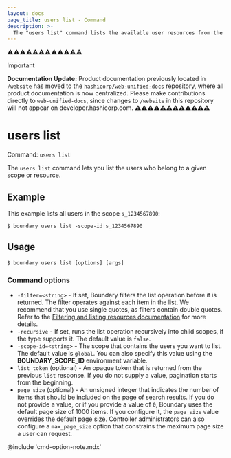 ```yaml
---
layout: docs
page_title: users list - Command
description: >-
  The "users list" command lists the available user resources from the specified scope or resource.
---
```


⚠️⚠️⚠️⚠️⚠️⚠️⚠️⚠️⚠️⚠️⚠️⚠️
> [!IMPORTANT]  
> **Documentation Update:** Product documentation previously located in `/website` has moved to the [`hashicorp/web-unified-docs`](https://github.com/hashicorp/web-unified-docs) repository, where all product documentation is now centralized. Please make contributions directly to `web-unified-docs`, since changes to `/website` in this repository will not appear on developer.hashicorp.com.
⚠️⚠️⚠️⚠️⚠️⚠️⚠️⚠️⚠️⚠️⚠️⚠️

# users list

Command: `users list`

The `users list` command lets you list the users who belong to a given scope or resource.

## Example

This example lists all users in the scope `s_1234567890`:

```shell-session
$ boundary users list -scope-id s_1234567890
```

## Usage

<CodeBlockConfig hideClipboard>

```shell-session
$ boundary users list [options] [args]
```

</CodeBlockConfig>

### Command options

- `-filter=<string>` - If set, Boundary filters the list operation before it is returned.
The filter operates against each item in the list.
We recommend that you use single quotes, as filters contain double quotes.
Refer to the [Filtering and listing resources documentation](/boundary/docs/filtering) for more details.
- `-recursive` - If set, runs the list operation recursively into child scopes, if the type supports it.
The default value is `false`.
- `-scope-id=<string>` - The scope that contains the users you want to list.
The default value is `global`.
You can also specify this value using the **BOUNDARY_SCOPE_ID** environment variable.
- `list_token` (optional) - An opaque token that is returned from the previous `list` response.
If you do not supply a value, pagination starts from the beginning.
- `page_size` (optional) - An unsigned integer that indicates the number of items that should be included on the page of search results.
If you do not provide a value, or if you provide a value of `0`, Boundary uses the default page size of 1000 items.
If you configure it, the `page_size` value overrides the default page size.
Controller administrators can also configure a `max_page_size` option that constrains the maximum page size a user can request.

@include 'cmd-option-note.mdx'